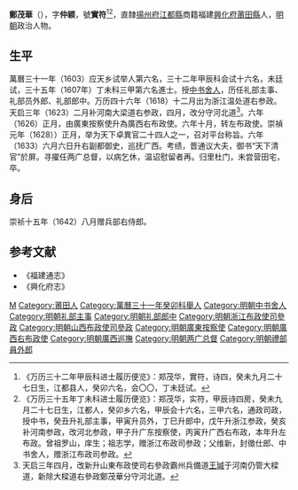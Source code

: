 {{明清人物信息框
| 姓名 = 鄭茂華
| 原名 =
| 圖片名稱= 
| 圖片大小 =
| 圖片說明 = 
| 最高職務 = 两廣總督
| 國家 = 大明 
| 爵位 =
| 籍貫 = 福建興化府莆田縣
| 族裔 = 
| 旗籍 = 
| 字號 = 字仲颖，號實符
| 諡號 =
| 出生日期 = 生年不詳
| 出生地點 = 
| 逝世日期 = 卒年不詳
| 逝世地點 = 
| 墓葬 =
| 配偶 = 
| 親屬 = （祖）郑宝元
| 出身 =
* 萬曆三十一年癸卯科舉人
* 萬曆三十五年丁未科同進士出身
| 經歷 =
| 著作 =  
}}
'''鄭茂華'''（{{bd|？||？|catIdx=}}），字'''仲颖'''，號'''實符'''<ref>《万历三十二年甲辰科进士履历便览》：郑茂华，實符，诗四，癸未九月二十七日生，江都县人，癸卯六名，会〇〇，丁未廷试。</ref><ref>《万历三十五年丁未科进士履历便览》：郑茂华，实符，甲辰诗四房，癸未九月二十七日生，江都人，癸卯乡六名，甲辰会十六名，三甲六名，通政司政，授中书，癸丑升礼部主事，甲寅升员外，丁巳升郎中，戊午升浙江参政，癸亥补河南参政，改河北参政，甲子升广东按察使，丙寅升广西右布政，本年升左布政。曾祖罗山，庠生；祖志学，赠浙江布政司参政；父维新，封徵仕郎、中书舍人，赠浙江布政司参政。</ref>，直隸[[揚州府|揚州府]][[江都縣|江都縣]]商籍福建[[興化府|興化府]][[莆田縣|莆田縣]]人，[[明朝|明朝]]政治人物。

== 生平 ==
萬曆三十一年（1603）应天乡试举人第六名，三十二年甲辰科会试十六名，未廷试，三十五年（1607年）丁未科三甲第六名進士。授[[中书舍人|中书舍人]]，历任礼部主事、礼部员外郎、礼部郎中。万历四十六年（1618）十二月出为浙江温处道右参政。天启三年（1623）二月补河南大梁道右参政，四月，改分守河北道<ref>天启三年四月，改新升山東布政使司右參政霸州兵備道[[王瑊|王瑊]]于河南仍管大樑道，新除大樑道右參政鄭茂華分守河北道。</ref>。六年（1626）正月，由廣東按察使升為廣西右布政使。六年十月，转左布政使。崇禎元年（1628））正月，举为天下卓異官二十四人之一，召对平台称旨。六年（1633）六月六日升右副都御史，巡抚广西。考绩，晋通议大夫，御书“天下清官”於屏。寻擢任两广总督，以病乞休，温诏慰留者再。归里杜门，未尝营田宅，卒。

== 身后 ==
崇祯十五年（1642）八月赠兵部右侍郎。

==参考文献==
{{reflist}}
*《福建通志》
*《興化府志》

{{萬曆三十五年丁未科殿試金榜}}

{{Authority control}}

{{DEFAULTSORT:Zheng鄭}}
[[Category:鄭姓|M]]
[[Category:莆田人|Category:莆田人]]
[[Category:萬曆三十一年癸卯科舉人|Category:萬曆三十一年癸卯科舉人]]
[[Category:明朝中书舍人|Category:明朝中书舍人]]
[[Category:明朝礼部主事|Category:明朝礼部主事]]
[[Category:明朝礼部郎中|Category:明朝礼部郎中]]
[[Category:明朝浙江布政使司參政|Category:明朝浙江布政使司參政]]
[[Category:明朝山西布政使司參政|Category:明朝山西布政使司參政]]
[[Category:明朝廣東按察使|Category:明朝廣東按察使]]
[[Category:明朝廣西右布政使|Category:明朝廣西右布政使]]
[[Category:明朝廣西巡撫|Category:明朝廣西巡撫]]
[[Category:明朝两广总督|Category:明朝两广总督]]
[[Category:明朝禮部員外郎|Category:明朝禮部員外郎]]